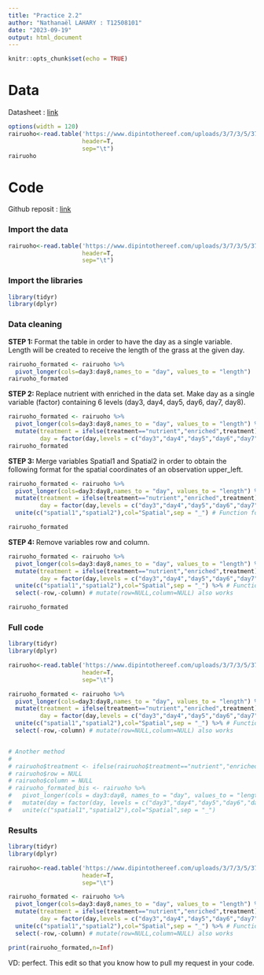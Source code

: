 ---
title: "Practice 2.2"
author: "Nathanaël LAHARY : T12508101"
date: "2023-09-19"
output: html_document
---

```{r setup, include=FALSE}
knitr::opts_chunk$set(echo = TRUE)
```

# Data

Datasheet : [link](https://www.dipintothereef.com/uploads/3/7/3/5/37359245/rairuoho.txt)

```{r data, echo=FALSE,fig.width=120}
options(width = 120)
rairuoho<-read.table('https://www.dipintothereef.com/uploads/3/7/3/5/37359245/rairuoho.txt',
                     header=T, 
                     sep="\t")
rairuoho
```

# Code 

Github reposit : [link](https://github.com/Nathanael-FR/OCEAN5098)

### Import the data
```{r data_import}
rairuoho<-read.table('https://www.dipintothereef.com/uploads/3/7/3/5/37359245/rairuoho.txt',
                     header=T, 
                     sep="\t")
``` 

### Import the libraries
```{r libraries, message=FALSE}

library(tidyr)
library(dplyr)
```

### Data cleaning

**STEP 1: **Format the table in order to have the day as a single variable. Length will be created to receive the length of the grass at the given day.

```{r pivot}
rairuoho_formated <- rairuoho %>% 
  pivot_longer(cols=day3:day8,names_to = "day", values_to = "length")
rairuoho_formated
```
 
**STEP 2: **Replace nutrient with enriched in the data set. Make day as a single variable (factor) containing 6 levels (day3, day4, day5, day6, day7, day8).

```{r mutate}
rairuoho_formated <- rairuoho %>% 
  pivot_longer(cols=day3:day8,names_to = "day", values_to = "length") %>%
  mutate(treatment = ifelse(treatment=="nutrient","enriched",treatment),
         day = factor(day,levels = c("day3","day4","day5","day6","day7","day8")))
rairuoho_formated
```

**STEP 3: **Merge variables Spatial1 and Spatial2 in order to obtain the following format for the spatial coordinates of an observation upper_left.

```{r unite}
rairuoho_formated <- rairuoho %>% 
  pivot_longer(cols=day3:day8,names_to = "day", values_to = "length") %>%
  mutate(treatment = ifelse(treatment=="nutrient","enriched",treatment),
         day = factor(day,levels = c("day3","day4","day5","day6","day7","day8"))) %>%
  unite(c("spatial1","spatial2"),col="Spatial",sep = "_") # Function found in the cheat sheet p17

rairuoho_formated
```

**STEP 4: **Remove variables row and column.
```{r remove}
rairuoho_formated <- rairuoho %>% 
  pivot_longer(cols=day3:day8,names_to = "day", values_to = "length") %>%
  mutate(treatment = ifelse(treatment=="nutrient","enriched",treatment),
         day = factor(day,levels = c("day3","day4","day5","day6","day7","day8"))) %>%
  unite(c("spatial1","spatial2"),col="Spatial",sep = "_") %>% # Function found in the cheat sheet p17
  select(-row,-column) # mutate(row=NULL,column=NULL) also works

rairuoho_formated
```
### Full code
```{r fullcode}
library(tidyr)
library(dplyr)

rairuoho<-read.table('https://www.dipintothereef.com/uploads/3/7/3/5/37359245/rairuoho.txt',
                     header=T, 
                     sep="\t")

rairuoho_formated <- rairuoho %>% 
  pivot_longer(cols=day3:day8,names_to = "day", values_to = "length") %>%
  mutate(treatment = ifelse(treatment=="nutrient","enriched",treatment),
         day = factor(day,levels = c("day3","day4","day5","day6","day7","day8"))) %>%
  unite(c("spatial1","spatial2"),col="Spatial",sep = "_") %>% # Function found in the cheat sheet p17
  select(-row,-column) # mutate(row=NULL,column=NULL) also works


# Another method 
#
# rairuoho$treatment <- ifelse(rairuoho$treatment=="nutrient","enriched","water")
# rairuoho$row = NULL
# rairuoho$column = NULL
# rairuoho_formated_bis <- rairuoho %>%
#   pivot_longer(cols = day3:day8, names_to = "day", values_to = "length") %>%
#   mutate(day = factor(day, levels = c("day3","day4","day5","day6","day7","day8"))) %>%
#   unite(c("spatial1","spatial2"),col="Spatial",sep = "_")
```
### Results
```{r result,echo=FALSE}
library(tidyr)
library(dplyr)

rairuoho<-read.table('https://www.dipintothereef.com/uploads/3/7/3/5/37359245/rairuoho.txt',
                     header=T, 
                     sep="\t")

rairuoho_formated <- rairuoho %>% 
  pivot_longer(cols=day3:day8,names_to = "day", values_to = "length") %>%
  mutate(treatment = ifelse(treatment=="nutrient","enriched",treatment),
         day = factor(day,levels = c("day3","day4","day5","day6","day7","day8"))) %>%
  unite(c("spatial1","spatial2"),col="Spatial",sep = "_") %>% # Function found in the cheat sheet p17
  select(-row,-column) # mutate(row=NULL,column=NULL) also works

print(rairuoho_formated,n=Inf)
```

VD: perfect. This edit so that you know how to pull my request in your code. 
